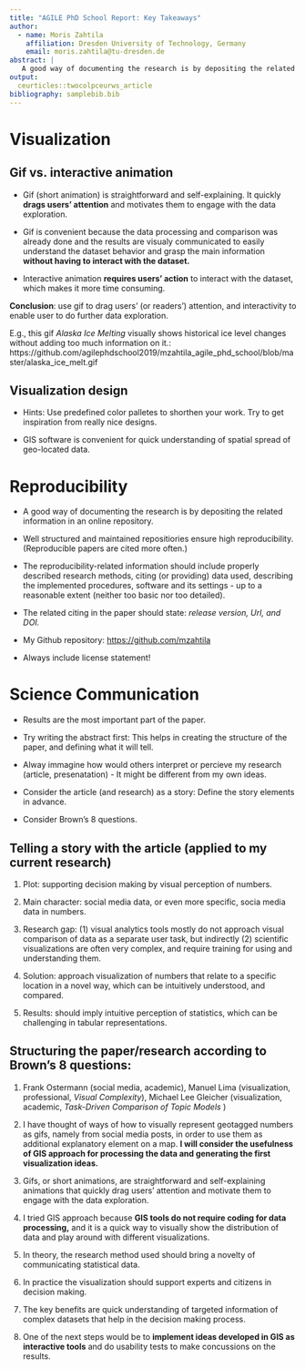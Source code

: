 ```yaml
---
title: "AGILE PhD School Report: Key Takeaways"
author:
  - name: Moris Zahtila
    affiliation: Dresden University of Technology, Germany
    email: moris.zahtila@tu-dresden.de
abstract: |
   A good way of documenting the research is by depositing the related information in an online repository.
output:
  ceurticles::twocolpceurws_article
bibliography: samplebib.bib
---
```


# Visualization

## Gif vs. interactive animation

- Gif (short animation) is straightforward and self-explaining. It quickly **drags users' attention** and motivates them to engage with the data exploration.

- Gif is convenient because the data processing and comparison was already done and the results are visualy communicated to easily understand the dataset behavior and grasp the main information **without having to interact with the dataset.**

- Interactive animation **requires users' action** to interact with the dataset, which makes it more time consuming.

**Conclusion**: use gif to drag users' (or readers') attention, and interactivity to enable user to do further data exploration.

E.g., this gif _Alaska Ice Melting_ visually shows historical ice level changes without adding too much information on it.: https://github.com/agilephdschool2019/mzahtila_agile_phd_school/blob/master/alaska_ice_melt.gif

<!--gif format not supported in PDF
![E.g., this gif _Alaska Ice Melting_ (by Moris Zahtila) visually shows historical ice level changes without adding too much information on it.](alaska_ice_melt.gif)
-->

## Visualization design

- Hints: Use predefined color palletes to shorthen your work. Try to get inspiration from really nice designs.

- GIS software is convenient for quick understanding of spatial spread of geo-located data.

# Reproducibility

- A good way of documenting the research is by depositing the related information in an online repository.

- Well structured and maintained repositiories ensure high reproducibility. (Reproducible papers are cited more often.)

- The reproducibility-related information should include properly described research methods, citing (or providing) data used, describing the implemented procedures, software and its settings - up to a reasonable extent (neither too basic nor too detailed).

- The related citing in the paper should state: _release version, Url, and DOI._

- My Github repository: <https://github.com/mzahtila>

- Always include license statement!

# Science Communication

- Results are the most important part of the paper.

- Try writing the abstract first: This helps in creating the structure of the paper, and defining what it will tell.

- Alway immagine how would others interpret or percieve my research (article, presenatation) - It might be different from my own ideas.

- Consider the article (and research) as a story: Define the story elements in advance.

- Consider Brown’s 8 questions. 

## Telling a story with the article (applied to my current research)

1.	Plot: supporting decision making by visual perception of numbers.

2.	Main character: social media data, or even more specific, socia media data in numbers.

3.	Research gap: (1) visual analytics tools mostly do not approach visual comparison of data as a separate user task, but indirectly (2) scientific visualizations are often very complex, and require training for using and understanding them.

4.	Solution: approach visualization of numbers that relate to a specific location in a novel way, which can be intuitively understood, and compared.

5.	Results: should imply intuitive perception of statistics, which can be challenging in tabular representations.

## Structuring the paper/research according to Brown’s 8 questions:

1.	Frank Ostermann (social media, academic), Manuel Lima (visualization, professional, _Visual Complexity_), Michael Lee Gleicher (visualization, academic, _Task-Driven Comparison of Topic Models_ )

2.	I have thought of ways of how to visually represent geotagged numbers as gifs, namely from social media posts, in order to use them as additional explanatory element on a map. **I will consider the usefulness of GIS approach for processing the data and generating the first visualization ideas.**

3.	Gifs, or short animations, are straightforward and self-explaining animations that quickly drag users’ attention and motivate them to engage with the data exploration. 

4.	I tried GIS approach because **GIS tools do not require coding for data processing,** and it is a quick way to visually show the distribution of data and play around with different visualizations.

5.	In theory, the research method used should bring a novelty of communicating statistical data.

6.	In practice the visualization should support experts and citizens in decision making.

7.	The key benefits are quick understanding of targeted information of complex datasets that help in the decision making process.

8.	One of the next steps would be to **implement ideas developed in GIS as interactive tools** and do usability tests to make concussions on the results.

